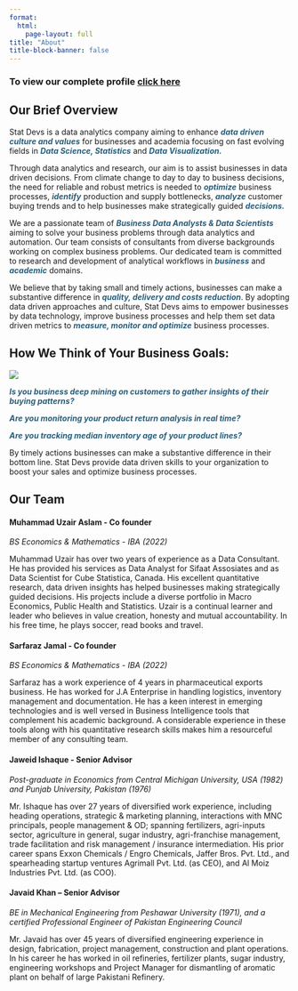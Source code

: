 ```yaml
---
format:
  html:
    page-layout: full
title: "About"
title-block-banner: false
---
```


<h3>To view our complete profile <a class="profile" href = "StatDevs-Profile.pdf" target=_blank>click here</a></h3>

<h2>Our Brief Overview</h2>

<p>

Stat Devs is a data analytics company aiming to enhance <b style="color:#2a5f7a;"><i>data driven culture and values</b></i> for businesses and academia focusing on fast evolving fields in <b style="color:#2a5f7a;"><i>Data Science, Statistics</b></i> and <b style="color:#2a5f7a;"><i>Data Visualization.</b></i>

Through data analytics and research, our aim is to assist businesses in data driven decisions. From climate change to day to day to business decisions, the need for reliable and robust metrics is needed to <b style="color:#2a5f7a;"><i>optimize</b></i> business processes, <b style="color:#2a5f7a;"><i>identify</i></b> production and supply bottlenecks, <b style="color:#2a5f7a;"><i>analyze</i></b> customer buying trends and to help businesses make strategically guided <b style="color:#2a5f7a;"><i>decisions.</i></b>

We are a passionate team of <b style="color:#2a5f7a;"><i>Business Data Analysts & Data Scientists</i></b> aiming to solve your business problems through data analytics and automation. Our team consists of consultants from diverse backgrounds working on complex business problems. Our dedicated team is committed to research and development of analytical workflows in <b style="color:#2a5f7a;"><i>business</i></b> and <b style="color:#2a5f7a;"><i>academic</i></b> domains.

We believe that by taking small and timely actions, businesses can make a substantive difference in <b style="color:#2a5f7a;"><i>quality, delivery and costs reduction</i></b>. By adopting data driven approaches and culture, Stat Devs aims to empower businesses by data technology, improve business processes and help them set data driven metrics to <b style="color:#2a5f7a;"><i>measure, monitor and optimize</i></b> business processes.

</p>

<h2>How We Think of Your Business Goals:</h2>

<img src="images/analytic-process.png" class="process"/>

<p>

<b style="color:#2a5f7a;"><i> Is you business deep mining on customers to gather insights of their buying patterns?

Are you monitoring your product return analysis in real time?

Are you tracking median inventory age of your product lines? </i></b>

By timely actions businesses can make a substantive difference in their bottom line. Stat Devs provide data driven skills to your organization to boost your sales and optimize business processes.

</p>

<h2>Our Team</h2>

<h4>Muhammad Uzair Aslam - Co founder</h4>

<i>BS Economics & Mathematics - IBA (2022)</i>

<p>Muhammad Uzair has over two years of experience as a Data Consultant. He has provided his services as Data Analyst for Sifaat Assosiates and as Data Scientist for Cube Statistica, Canada. His excellent quantitative research, data driven insights has helped businesses making strategically guided decisions. His projects include a diverse portfolio in Macro Economics, Public Health and Statistics. Uzair is a continual learner and leader who believes in value creation, honesty and mutual accountability. In his free time, he plays soccer, read books and travel.</p>

<h4>Sarfaraz Jamal - Co founder</h4>

<i>BS Economics & Mathematics - IBA (2022)</i>

<p>Sarfaraz has a work experience of 4 years in pharmaceutical exports business. He has worked for J.A Enterprise in handling logistics, inventory management and documentation. He has a keen interest in emerging technologies and is well versed in Business Intelligence tools that complement his academic background. A considerable experience in these tools along with his quantitative research skills makes him a resourceful member of any consulting team.</p>

<h4>Jaweid Ishaque - Senior Advisor</h4>

<i>Post-graduate in Economics from Central Michigan University, USA (1982) and Punjab University, Pakistan (1976)</i>

<p>Mr. Ishaque has over 27 years of diversified work experience, including heading operations, strategic & marketing planning, interactions with MNC principals, people management & OD; spanning fertilizers, agri-inputs sector, agriculture in general, sugar industry, agri-franchise management, trade facilitation and risk management / insurance intermediation. His prior career spans Exxon Chemicals / Engro Chemicals, Jaffer Bros. Pvt. Ltd., and spearheading startup ventures Agrimall Pvt. Ltd. (as CEO), and Al Moiz Industries Pvt. Ltd. (as COO).</p>

<h4>Javaid Khan -- Senior Advisor</h4>

<i>BE in Mechanical Engineering from Peshawar University (1971), and a certified Professional Engineer of Pakistan Engineering Council</i>

<p>Mr. Javaid has over 45 years of diversified engineering experience in design, fabrication, project management, construction and plant operations. In his career he has worked in oil refineries, fertilizer plants, sugar industry, engineering workshops and Project Manager for dismantling of aromatic plant on behalf of large Pakistani Refinery.</p>
